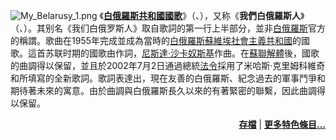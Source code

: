 [[File:My_Belarusy_1.png|left]]
《'''[[白俄羅斯共和國國歌|白俄羅斯共和國國歌]]'''》（'''{{lang-be|Дзяржаўны гімн Рэспублікі Беларусь}}'''、'''{{lang-ru|Государственный гимн Республики Беларусь}}'''），又称《'''我們白俄羅斯人'''》（'''{{lang-be|Мы, беларусы}}'''、'''{{lang-ru|Мы, белорусы}}'''）。其别名《我们白俄罗斯人》取自歌詞的第一行上半部分，並非[[白俄羅斯|白俄羅斯]]官方的稱謂。歌曲在1955年完成並成為當時的[[白俄羅斯蘇維埃社會主義共和國|白俄羅斯蘇維埃社會主義共和國]]的國歌。這首苏联时期的國歌由{{Link-en|米哈斯·克里姆科維奇|Michael Klimovich}}作詞，[[尼斯達·沙卡奴斯基|尼斯達·沙卡奴斯基]]作曲。在[[蘇聯解體|蘇聯解體]]後，國歌的曲調得以保留，並且於2002年7月2日通過總統[[法令|法令]]採用了米哈斯·克里姆科維奇和{{Link-en|弗拉基米爾·卡利茲納|Uladzimir Karyzny}}所填寫的全新歌詞。歌詞表達出，現在友善的白俄羅斯、紀念過去的軍事鬥爭和期待著未來的寓意。由於曲調與白俄羅斯長久以來的有著緊密的聯繫，因此曲調得以保留。
<div align="right">
'''[[Portal:白俄羅斯/特色條目/存檔|存檔]]''' | '''[[Portal:白俄羅斯/特色條目/曾登上首頁的白俄羅斯特色條目|更多特色條目...]]'''
</div>